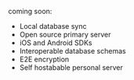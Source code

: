 
coming soon: 

- Local database sync
- Open source primary server
- iOS and Android SDKs
- Interoperable database schemas
- E2E encryption
- Self hostabable personal server